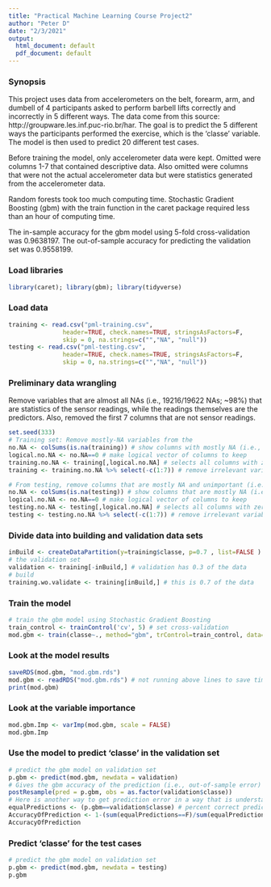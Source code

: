 ```yaml
---
title: "Practical Machine Learning Course Project2"
author: "Peter D"
date: "2/3/2021"
output:
  html_document: default
  pdf_document: default
---
```

### Synopsis

This project uses data from accelerometers on the belt, forearm, arm, and dumbell of 4 participants asked to perform barbell lifts correctly and incorrectly in 5 different ways. The data come from this source: http://groupware.les.inf.puc-rio.br/har. The goal is to predict the 5 different ways the participants performed the exercise, which is the 'classe' variable. The model is then used to predict 20 different test cases. 

Before training the model, only accelerometer data were kept. Omitted were columns 1-7 that contained descriptive data. Also omitted were columns that were not the actual accelerometer data but were statistics generated from the accelerometer data.

Random forests took too much computing time. Stochastic Gradient Boosting (gbm) with the train function in the caret package required less than an hour of computing time.

The in-sample accuracy for the gbm model using 5-fold cross-validation was 0.9638197. The out-of-sample accuracy for predicting the validation set was 0.9558199.

### Load libraries
```r
library(caret); library(gbm); library(tidyverse)
```

### Load data

```r
training <- read.csv("pml-training.csv",
               header=TRUE, check.names=TRUE, stringsAsFactors=F,
               skip = 0, na.strings=c("","NA", "null"))
testing <- read.csv("pml-testing.csv",
               header=TRUE, check.names=TRUE, stringsAsFactors=F,
               skip = 0, na.strings=c("","NA", "null"))
```

### Preliminary data wrangling
Remove variables that are almost all NAs (i.e., 19216/19622 NAs; ~98%) that are statistics of the sensor readings, while the readings themselves are the predictors. Also, removed the first 7 columns that are not sensor readings.
```r
set.seed(333)
# Training set: Remove mostly-NA variables from the 
no.NA <- colSums(is.na(training)) # show columns with mostly NA (i.e., the calculated statistics)
logical.no.NA <- no.NA==0 # make logical vector of columns to keep 
training.no.NA <- training[,logical.no.NA] # selects all columns with zero NA
training <- training.no.NA %>% select(-c(1:7)) # remove irrelevant variables

# From testing, remove columns that are mostly NA and unimportant (i.e., 1:7)
no.NA <- colSums(is.na(testing)) # show columns that are mostly NA (i.e., the calculated statistics)
logical.no.NA <- no.NA==0 # make logical vector of columns to keep 
testing.no.NA <- testing[,logical.no.NA] # selects all columns with zero NA
testing <- testing.no.NA %>% select(-c(1:7)) # remove irrelevant variables
```

### Divide data into building and validation data sets
```r
inBuild <- createDataPartition(y=training$classe, p=0.7 , list=FALSE )
# the validation set
validation <- training[-inBuild,] # validation has 0.3 of the data
# build
training.wo.validate <- training[inBuild,] # this is 0.7 of the data
```

### Train the model
```r
# train the gbm model using Stochastic Gradient Boosting
train_control <- trainControl('cv', 5) # set cross-validation
mod.gbm <- train(classe~., method="gbm", trControl=train_control, data=training.wo.validate, verbose=FALSE)
```

### Look at the model results
```r
saveRDS(mod.gbm, "mod.gbm.rds")
mod.gbm <- readRDS("mod.gbm.rds") # not running above lines to save time
print(mod.gbm)
```

### Look at the variable importance
```r
mod.gbm.Imp <- varImp(mod.gbm, scale = FALSE)
mod.gbm.Imp
```

### Use the model to predict 'classe' in the validation set
```r
# predict the gbm model on validation set
p.gbm <- predict(mod.gbm, newdata = validation)
# Gives the gbm accuracy of the prediction (i.e., out-of-sample error)
postResample(pred = p.gbm, obs = as.factor(validation$classe))
# Here is another way to get prediction error in a way that is understandable
equalPredictions <- (p.gbm==validation$classe) # percent correct predictions 
AccuracyOfPrediction <- 1-(sum(equalPredictions==F)/sum(equalPredictions==T))
AccuracyOfPrediction
```

### Predict 'classe' for the test cases
```r
# predict the gbm model on validation set
p.gbm <- predict(mod.gbm, newdata = testing)
p.gbm
```




